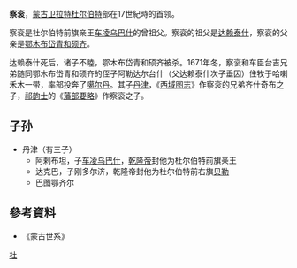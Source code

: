'''察衮'''，[[蒙古|蒙古]][[卫拉特|卫拉特]][[杜尔伯特部_(绰罗斯氏)|杜尔伯特]]部在17世紀時的首领。

察衮是杜尔伯特前旗亲王[[车凌乌巴什|车凌乌巴什]]的曾祖父。察衮的祖父是[[达赖泰什|达赖泰什]]，察衮的父亲是[[鄂木布岱青和硕齐|鄂木布岱青和硕齐]]。

达赖泰什死后，诸子不睦，鄂木布岱青和硕齐被杀。1671年冬，察衮和车臣台吉兄弟随同鄂木布岱青和硕齐的侄子阿勒达尔台什（父达赖泰什次子垂因）住牧于哈喇禾木一带，率部投奔了[[噶尔丹|噶尔丹]]。其子[[丹津_(杜尔伯特)|丹津]]，《[[西域图志|西域图志]]》作察衮的兄弟齐什奇布之子，[[祁韵士|祁韵士]]的《[[藩部要略|藩部要略]]》作察衮之子。
==子孙==
* 丹津（有三子）
**阿剌布坦，子[[车凌乌巴什|车凌乌巴什]]，[[乾隆帝|乾隆帝]]封他为杜尔伯特前旗亲王
**达克巴，子刚多尔济，乾隆帝封他为杜尔伯特前右旗[[贝勒|贝勒]]
**巴图鄂齐尔

==參考資料==
*《蒙古世系》

[[Category:卫拉特史|杜]]